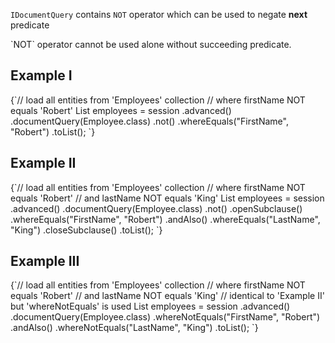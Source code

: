 
`IDocumentQuery` contains `NOT` operator which can be used to negate **next** predicate

<Admonition type="note" title="">
`NOT` operator cannot be used alone without succeeding predicate.
</Admonition>

## Example I

<TabItem value="not_1" label="not_1">
<CodeBlock language="java">
{`// load all entities from 'Employees' collection
// where firstName NOT equals 'Robert'
List<Employee> employees = session
    .advanced()
    .documentQuery(Employee.class)
    .not()
    .whereEquals("FirstName", "Robert")
    .toList();
`}
</CodeBlock>
</TabItem>

## Example II

<TabItem value="not_2" label="not_2">
<CodeBlock language="java">
{`// load all entities from 'Employees' collection
// where firstName NOT equals 'Robert'
// and lastName NOT equals 'King'
List<Employee> employees = session
    .advanced()
    .documentQuery(Employee.class)
    .not()
    .openSubclause()
    .whereEquals("FirstName", "Robert")
    .andAlso()
    .whereEquals("LastName", "King")
    .closeSubclause()
    .toList();
`}
</CodeBlock>
</TabItem>

## Example III

<TabItem value="not_3" label="not_3">
<CodeBlock language="java">
{`// load all entities from 'Employees' collection
// where firstName NOT equals 'Robert'
// and lastName NOT equals 'King'
// identical to 'Example II' but 'whereNotEquals' is used
List<Employee> employees = session
    .advanced()
    .documentQuery(Employee.class)
    .whereNotEquals("FirstName", "Robert")
    .andAlso()
    .whereNotEquals("LastName", "King")
    .toList();
`}
</CodeBlock>
</TabItem>


